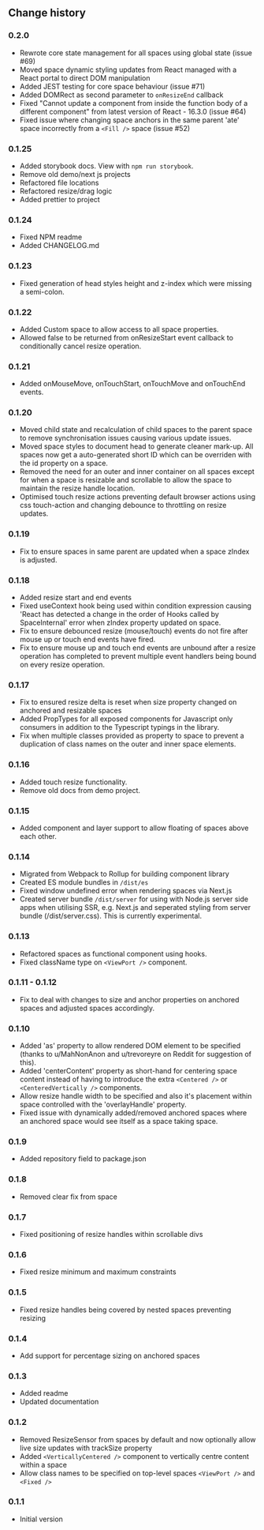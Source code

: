 
<CommonHeader />

<Meta title="React Spaces/Change history" />

## Change history

### 0.2.0

- Rewrote core state management for all spaces using global state (issue #69)
- Moved space dynamic styling updates from React managed with a React portal to direct DOM manipulation
- Added JEST testing for core space behaviour (issue #71)
- Added DOMRect as second parameter to `onResizeEnd` callback
- Fixed "Cannot update a component from inside the function body of a different component" from latest version of React - 16.3.0 (issue #64)
- Fixed issue where changing space anchors in the same parent 'ate' space incorrectly from a `<Fill />` space (issue #52)

### 0.1.25

- Added storybook docs. View with `npm run storybook`.
- Remove old demo/next js projects
- Refactored file locations
- Refactored resize/drag logic
- Added prettier to project

### 0.1.24

- Fixed NPM readme
- Added CHANGELOG.md

### 0.1.23

- Fixed generation of head styles height and z-index which were missing a semi-colon.

### 0.1.22

- Added Custom space to allow access to all space properties.
- Allowed false to be returned from onResizeStart event callback to conditionally cancel resize operation.

### 0.1.21

- Added onMouseMove, onTouchStart, onTouchMove and onTouchEnd events.

### 0.1.20

- Moved child state and recalculation of child spaces to the parent space to remove synchronisation issues causing various update issues.
- Moved space styles to document head to generate cleaner mark-up. All spaces now get a auto-generated short ID which can be overriden with the id property on a space.
- Removed the need for an outer and inner container on all spaces except for when a space is resizable and scrollable to allow the space to maintain the resize handle location.
- Optimised touch resize actions preventing default browser actions using css touch-action and changing debounce to throttling on resize updates.

### 0.1.19

- Fix to ensure spaces in same parent are updated when a space zIndex is adjusted.

### 0.1.18

- Added resize start and end events
- Fixed useContext hook being used within condition expression causing 'React has detected a change in the order of Hooks called by SpaceInternal' error when zIndex property updated on space.
- Fix to ensure debounced resize (mouse/touch) events do not fire after mouse up or touch end events have fired.
- Fix to ensure mouse up and touch end events are unbound after a resize operation has completed to prevent multiple event handlers being bound on every resize operation.

### 0.1.17

- Fix to ensured resize delta is reset when size property changed on anchored and resizable spaces
- Added PropTypes for all exposed components for Javascript only consumers in addition to the Typescript typings in the library.
- Fix when multiple classes provided as property to space to prevent a duplication of class names on the outer and inner space elements.

### 0.1.16

- Added touch resize functionality.
- Remove old docs from demo project.

### 0.1.15

- Added <Layer /> component and layer support to allow floating of spaces above each other.

### 0.1.14

- Migrated from Webpack to Rollup for building component library
- Created ES module bundles in `/dist/es`
- Fixed window undefined error when rendering spaces via Next.js
- Created server bundle `/dist/server` for using with Node.js server side apps when utilising SSR, e.g. Next.js and seperated styling from server bundle (/dist/server.css). This is currently experimental.

### 0.1.13

- Refactored spaces as functional component using hooks.
- Fixed className type on `<ViewPort />` component.

### 0.1.11 - 0.1.12

- Fix to deal with changes to size and anchor properties on anchored spaces and adjusted spaces accordingly.

### 0.1.10

- Added 'as' property to allow rendered DOM element to be specified (thanks to u/MahNonAnon and u/trevoreyre on Reddit for suggestion of this).
- Added 'centerContent' property as short-hand for centering space content instead of having to introduce the extra `<Centered />` or `<CenteredVertically />` components.
- Allow resize handle width to be specified and also it's placement within space controlled with the 'overlayHandle' property.
- Fixed issue with dynamically added/removed anchored spaces where an anchored space would see itself as a space taking space.

### 0.1.9

- Added repository field to package.json

### 0.1.8

- Removed clear fix from space

### 0.1.7

- Fixed positioning of resize handles within scrollable divs

### 0.1.6

- Fixed resize minimum and maximum constraints

### 0.1.5

- Fixed resize handles being covered by nested spaces preventing resizing

### 0.1.4

- Add support for percentage sizing on anchored spaces

### 0.1.3

- Added readme
- Updated documentation

### 0.1.2

- Removed ResizeSensor from spaces by default and now optionally allow live size updates with trackSize property
- Added `<VerticallyCentered />` component to vertically centre content within a space
- Allow class names to be specified on top-level spaces `<ViewPort />` and `<Fixed />`

### 0.1.1

- Initial version